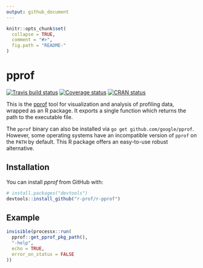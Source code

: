 ```yaml
---
output: github_document
---
```


<!-- README.md is generated from README.Rmd. Please edit that file -->

```r
knitr::opts_chunk$set(
  collapse = TRUE,
  comment = "#>",
  fig.path = "README-"
)
```

# pprof

[![Travis build status](https://travis-ci.org/r-prof/pprof.svg?branch=master)](https://travis-ci.org/r-prof/pprof) [![Coverage status](https://codecov.io/gh/r-prof/pprof/branch/master/graph/badge.svg)](https://codecov.io/github/r-prof/pprof?branch=master) [![CRAN status](http://www.r-pkg.org/badges/version/pprof)](https://cran.r-project.org/package=pprof)

This is the [pprof](https://github.com/google/pprof) tool for visualization and analysis of profiling data, wrapped as an R package. It exports a single function which returns the path to the executable file.

The `pprof` binary can also be installed via `go get github.com/google/pprof`. However, some operating systems have an incompatible version of `pprof` on the `PATH` by default. This R package offers an easy-to-use robust alternative.

## Installation

You can install *pprof* from GitHub with:

```r
# install.packages("devtools")
devtools::install_github("r-prof/r-pprof")
```

## Example

```r
invisible(processx::run(
  pprof::get_pprof_pkg_path(),
  "-help",
  echo = TRUE,
  error_on_status = FALSE
))
```
